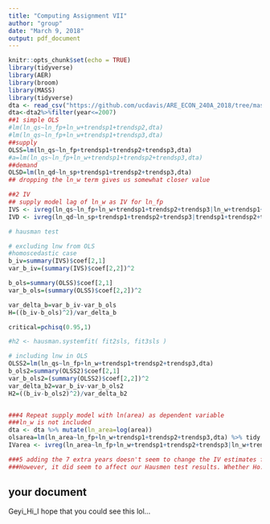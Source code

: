 ```yaml
---
title: "Computing Assignment VII"
author: "group"
date: "March 9, 2018"
output: pdf_document
---
```


```r
knitr::opts_chunk$set(echo = TRUE)
library(tidyverse)
library(AER)
library(broom)
library(MASS)
library(tidyverse)
dta <- read_csv("https://github.com/ucdavis/ARE_ECON_240A_2018/tree/master/Computing_Assignment_VII/data/RSdata.csv")
dta<-dta2%>%filter(year<=2007)
##1 simple OLS
#lm(ln_qs~ln_fp+ln_w+trendsp1+trendsp2,dta)
#lm(ln_qs~ln_fp+ln_w+trendsp1+trendsp3,dta)
##supply
OLSS=lm(ln_qs~ln_fp+trendsp1+trendsp2+trendsp3,dta)
#a=lm(ln_qs~ln_fp+ln_w+trendsp1+trendsp2+trendsp3,dta)
##demand
OLSD=lm(ln_qd~ln_sp+trendsp1+trendsp2+trendsp3,dta)
## dropping the ln_w term gives us somewhat closer value

##2 IV
## supply model lag of ln_w as IV for ln_fp
IVS <- ivreg(ln_qs~ln_fp+ln_w+trendsp1+trendsp2+trendsp3|ln_w+trendsp1+trendsp2+trendsp3+lag_ln_w,data=dta)
IVD <- ivreg(ln_qd~ln_sp+trendsp1+trendsp2+trendsp3|trendsp1+trendsp2+trendsp3+ln_w,data=dta)

# hausman test

# excluding lnw from OLS
#homoscedastic case
b_iv=summary(IVS)$coef[2,1]
var_b_iv=(summary(IVS)$coef[2,2])^2

b_ols=summary(OLSS)$coef[2,1]
var_b_ols=(summary(OLSS)$coef[2,2])^2

var_delta_b=var_b_iv-var_b_ols
H=((b_iv-b_ols)^2)/var_delta_b

critical=pchisq(0.95,1)

#h2 <- hausman.systemfit( fit2sls, fit3sls ) 

# including lnw in OLS
OLSS2=lm(ln_qs~ln_fp+ln_w+trendsp1+trendsp2+trendsp3,dta)
b_ols2=summary(OLSS2)$coef[2,1]
var_b_ols2=(summary(OLSS2)$coef[2,2])^2
var_delta_b2=var_b_iv-var_b_ols2
H2=((b_iv-b_ols2)^2)/var_delta_b2


###4 Repeat supply model with ln(area) as dependent variable
###ln_w is not included 
dta <- dta %>% mutate(ln_area=log(area)) 
olsarea=lm(ln_area~ln_fp+ln_w+trendsp1+trendsp2+trendsp3,dta) %>% tidy
IVarea <- ivreg(ln_area~ln_fp+ln_w+trendsp1+trendsp2+trendsp3|ln_w+trendsp1+trendsp2+trendsp3+lag_ln_w,data=dta) %>% tidy

###5 adding the 7 extra years doesn't seem to change the IV estimates for the supply and demand model. 
###However, it did seem to affect our Hausmen test results. Whether Ho: price is exogenous or not.
```

## your document
Geyi_Hi_I hope that you could see this lol...
